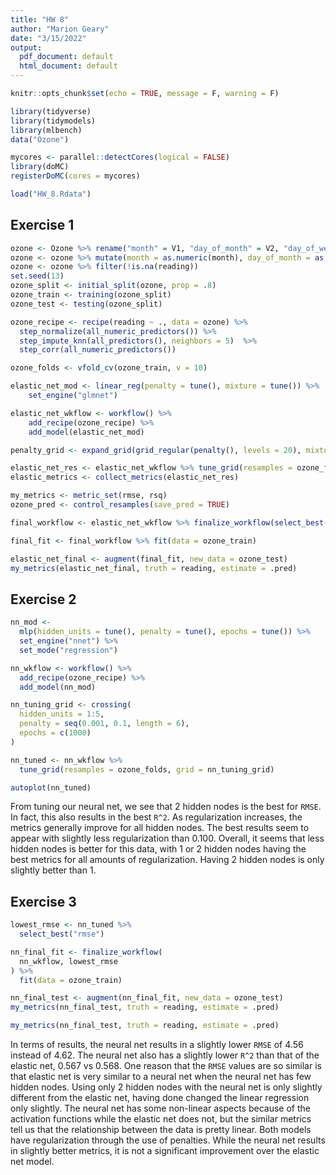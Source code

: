 ```yaml
---
title: "HW 8"
author: "Marion Geary"
date: "3/15/2022"
output:
  pdf_document: default
  html_document: default
---
```


```r
knitr::opts_chunk$set(echo = TRUE, message = F, warning = F)
```

```r
library(tidyverse)
library(tidymodels)
library(mlbench)
data("Ozone")

mycores <- parallel::detectCores(logical = FALSE)
library(doMC)
registerDoMC(cores = mycores)

load("HW_8.Rdata")
```

## Exercise 1

```r
ozone <- Ozone %>% rename("month" = V1, "day_of_month" = V2, "day_of_week" = V3, "reading" = V4, "pressure_height" = V5, "wind_speed" = V6, "humidity%" = V7, "sandburg_temp" = V8, "el_monte_temp" = V9, "inversion_height" = V10, "pressure_gradient" = V11, "inversion_temp" = V12, "visibility" = V13)
ozone <- ozone %>% mutate(month = as.numeric(month), day_of_month = as.numeric(day_of_month), day_of_week = as.numeric(day_of_week))
ozone <- ozone %>% filter(!is.na(reading))
set.seed(13)
ozone_split <- initial_split(ozone, prop = .8)
ozone_train <- training(ozone_split)
ozone_test <- testing(ozone_split)

ozone_recipe <- recipe(reading ~ ., data = ozone) %>%
  step_normalize(all_numeric_predictors()) %>%
  step_impute_knn(all_predictors(), neighbors = 5)  %>%
  step_corr(all_numeric_predictors())

ozone_folds <- vfold_cv(ozone_train, v = 10)

elastic_net_mod <- linear_reg(penalty = tune(), mixture = tune()) %>%  
    set_engine("glmnet")

elastic_net_wkflow <- workflow() %>% 
    add_recipe(ozone_recipe) %>% 
    add_model(elastic_net_mod)

penalty_grid <- expand_grid(grid_regular(penalty(), levels = 20), mixture = seq(from = 0, to = 1, by = 0.1))

elastic_net_res <- elastic_net_wkflow %>% tune_grid(resamples = ozone_folds, grid = penalty_grid)
elastic_metrics <- collect_metrics(elastic_net_res)

my_metrics <- metric_set(rmse, rsq)
ozone_pred <- control_resamples(save_pred = TRUE)

final_workflow <- elastic_net_wkflow %>% finalize_workflow(select_best(elastic_net_res, metric = "rmse"))
```
```r
final_fit <- final_workflow %>% fit(data = ozone_train)

elastic_net_final <- augment(final_fit, new_data = ozone_test)
my_metrics(elastic_net_final, truth = reading, estimate = .pred)
```

## Exercise 2

```r
nn_mod <-
  mlp(hidden_units = tune(), penalty = tune(), epochs = tune()) %>%
  set_engine("nnet") %>% 
  set_mode("regression")

nn_wkflow <- workflow() %>%
  add_recipe(ozone_recipe) %>%
  add_model(nn_mod)

nn_tuning_grid <- crossing(
  hidden_units = 1:5,
  penalty = seq(0.001, 0.1, length = 6),
  epochs = c(1000)
)

nn_tuned <- nn_wkflow %>%
  tune_grid(resamples = ozone_folds, grid = nn_tuning_grid)
```
```r
autoplot(nn_tuned)
```

From tuning our neural net, we see that 2 hidden nodes is the best for `RMSE`. In fact, this also results in the best `R^2`. As regularization increases, the metrics generally improve for all hidden nodes. The best results seem to appear with slightly less regularization than 0.100. Overall, it seems that less hidden nodes is better for this data, with 1 or 2 hidden nodes having the best metrics for all amounts of regularization. Having 2 hidden nodes is only slightly better than 1.

## Exercise 3

```r
lowest_rmse <- nn_tuned %>%
  select_best("rmse")

nn_final_fit <- finalize_workflow(
  nn_wkflow, lowest_rmse
) %>%
  fit(data = ozone_train)

nn_final_test <- augment(nn_final_fit, new_data = ozone_test)
my_metrics(nn_final_test, truth = reading, estimate = .pred)
```
```r
my_metrics(nn_final_test, truth = reading, estimate = .pred)
```

In terms of results, the neural net results in a slightly lower `RMSE` of 4.56 instead of 4.62. The neural net also has a slightly lower `R^2` than that of the elastic net, 0.567 vs 0.568. One reason that the `RMSE` values are so similar is that elastic net is very similar to a neural net when the neural net has few hidden nodes. Using only 2 hidden nodes with the neural net is only slightly different from the elastic net, having done changed the linear regression only slightly. The neural net has some non-linear aspects because of the activation functions while the elastic net does not, but the similar metrics tell us that the relationship between the data is pretty linear. Both models have regularization through the use of penalties. While the neural net results in slightly better metrics, it is not a significant improvement over the elastic net model.

